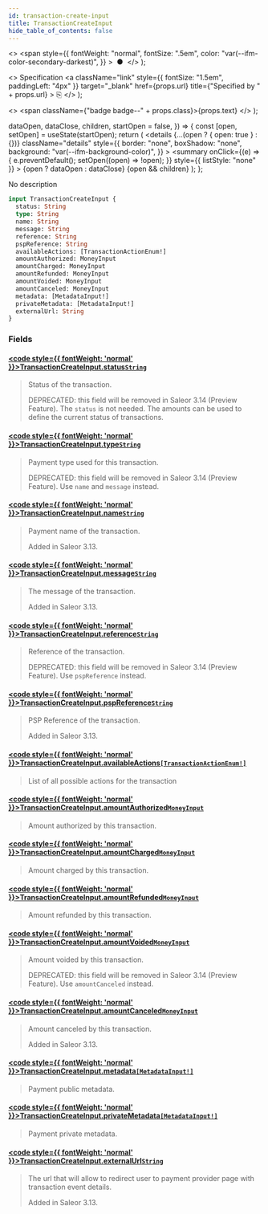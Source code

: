 ```yaml
---
id: transaction-create-input
title: TransactionCreateInput
hide_table_of_contents: false
---
```


  <>
    <span
      style={{
        fontWeight: "normal",
        fontSize: ".5em",
        color: "var(--ifm-color-secondary-darkest)",
      }}
    >
      &nbsp;●&nbsp;
    </span>
  </>
);

  <>
    Specification
    <a
      className="link"
      style={{ fontSize: "1.5em", paddingLeft: "4px" }}
      target="\_blank"
      href={props.url}
      title={"Specified by " + props.url}
    >
      ⎘
    </a>
  </>
);

  <>
    <span className={"badge badge--" + props.class}>{props.text}</span>
  </>
);


  dataOpen,
  dataClose,
  children,
  startOpen = false,
}) => {
  const [open, setOpen] = useState(startOpen);
  return (
    <details
      {...(open ? { open: true } : {})}
      className="details"
      style={{
        border: "none",
        boxShadow: "none",
        background: "var(--ifm-background-color)",
      }}
    >
      <summary
        onClick={(e) => {
          e.preventDefault();
          setOpen((open) => !open);
        }}
        style={{ listStyle: "none" }}
      >
        {open ? dataOpen : dataClose}
      </summary>
      {open && children}
    </details>
  );
};

No description

```graphql
input TransactionCreateInput {
  status: String
  type: String
  name: String
  message: String
  reference: String
  pspReference: String
  availableActions: [TransactionActionEnum!]
  amountAuthorized: MoneyInput
  amountCharged: MoneyInput
  amountRefunded: MoneyInput
  amountVoided: MoneyInput
  amountCanceled: MoneyInput
  metadata: [MetadataInput!]
  privateMetadata: [MetadataInput!]
  externalUrl: String
}
```

### Fields

#### [<code style={{ fontWeight: 'normal' }}>TransactionCreateInput.<b>status</b></code>](#)<Bullet />[`String`](../../../api-storefront/miscellaneous/scalars/string) <Badge class="secondary" text="scalar"/>

> Status of the transaction.
>
> DEPRECATED: this field will be removed in Saleor 3.14 (Preview Feature). The `status` is not needed. The amounts can be used to define the current status of transactions.

#### [<code style={{ fontWeight: 'normal' }}>TransactionCreateInput.<b>type</b></code>](#)<Bullet />[`String`](../../../api-storefront/miscellaneous/scalars/string) <Badge class="secondary" text="scalar"/>

> Payment type used for this transaction.
>
> DEPRECATED: this field will be removed in Saleor 3.14 (Preview Feature). Use `name` and `message` instead.

#### [<code style={{ fontWeight: 'normal' }}>TransactionCreateInput.<b>name</b></code>](#)<Bullet />[`String`](../../../api-storefront/miscellaneous/scalars/string) <Badge class="secondary" text="scalar"/>

> Payment name of the transaction.
>
> Added in Saleor 3.13.

#### [<code style={{ fontWeight: 'normal' }}>TransactionCreateInput.<b>message</b></code>](#)<Bullet />[`String`](../../../api-storefront/miscellaneous/scalars/string) <Badge class="secondary" text="scalar"/>

> The message of the transaction.
>
> Added in Saleor 3.13.

#### [<code style={{ fontWeight: 'normal' }}>TransactionCreateInput.<b>reference</b></code>](#)<Bullet />[`String`](../../../api-storefront/miscellaneous/scalars/string) <Badge class="secondary" text="scalar"/>

> Reference of the transaction.
>
> DEPRECATED: this field will be removed in Saleor 3.14 (Preview Feature). Use `pspReference` instead.

#### [<code style={{ fontWeight: 'normal' }}>TransactionCreateInput.<b>pspReference</b></code>](#)<Bullet />[`String`](../../../api-storefront/miscellaneous/scalars/string) <Badge class="secondary" text="scalar"/>

> PSP Reference of the transaction.
>
> Added in Saleor 3.13.

#### [<code style={{ fontWeight: 'normal' }}>TransactionCreateInput.<b>availableActions</b></code>](#)<Bullet />[`[TransactionActionEnum!]`](../../../api-storefront/payments/enums/transaction-action-enum) <Badge class="secondary" text="list"/> <Badge class="secondary" text="enum"/>

> List of all possible actions for the transaction

#### [<code style={{ fontWeight: 'normal' }}>TransactionCreateInput.<b>amountAuthorized</b></code>](#)<Bullet />[`MoneyInput`](../../../api-storefront/miscellaneous/inputs/money-input) <Badge class="secondary" text="input"/>

> Amount authorized by this transaction.

#### [<code style={{ fontWeight: 'normal' }}>TransactionCreateInput.<b>amountCharged</b></code>](#)<Bullet />[`MoneyInput`](../../../api-storefront/miscellaneous/inputs/money-input) <Badge class="secondary" text="input"/>

> Amount charged by this transaction.

#### [<code style={{ fontWeight: 'normal' }}>TransactionCreateInput.<b>amountRefunded</b></code>](#)<Bullet />[`MoneyInput`](../../../api-storefront/miscellaneous/inputs/money-input) <Badge class="secondary" text="input"/>

> Amount refunded by this transaction.

#### [<code style={{ fontWeight: 'normal' }}>TransactionCreateInput.<b>amountVoided</b></code>](#)<Bullet />[`MoneyInput`](../../../api-storefront/miscellaneous/inputs/money-input) <Badge class="secondary" text="input"/>

> Amount voided by this transaction.
>
> DEPRECATED: this field will be removed in Saleor 3.14 (Preview Feature). Use `amountCanceled` instead.

#### [<code style={{ fontWeight: 'normal' }}>TransactionCreateInput.<b>amountCanceled</b></code>](#)<Bullet />[`MoneyInput`](../../../api-storefront/miscellaneous/inputs/money-input) <Badge class="secondary" text="input"/>

> Amount canceled by this transaction.
>
> Added in Saleor 3.13.

#### [<code style={{ fontWeight: 'normal' }}>TransactionCreateInput.<b>metadata</b></code>](#)<Bullet />[`[MetadataInput!]`](../../../api-storefront/miscellaneous/inputs/metadata-input) <Badge class="secondary" text="list"/> <Badge class="secondary" text="input"/>

> Payment public metadata.

#### [<code style={{ fontWeight: 'normal' }}>TransactionCreateInput.<b>privateMetadata</b></code>](#)<Bullet />[`[MetadataInput!]`](../../../api-storefront/miscellaneous/inputs/metadata-input) <Badge class="secondary" text="list"/> <Badge class="secondary" text="input"/>

> Payment private metadata.

#### [<code style={{ fontWeight: 'normal' }}>TransactionCreateInput.<b>externalUrl</b></code>](#)<Bullet />[`String`](../../../api-storefront/miscellaneous/scalars/string) <Badge class="secondary" text="scalar"/>

> The url that will allow to redirect user to payment provider page with transaction event details.
>
> Added in Saleor 3.13.
